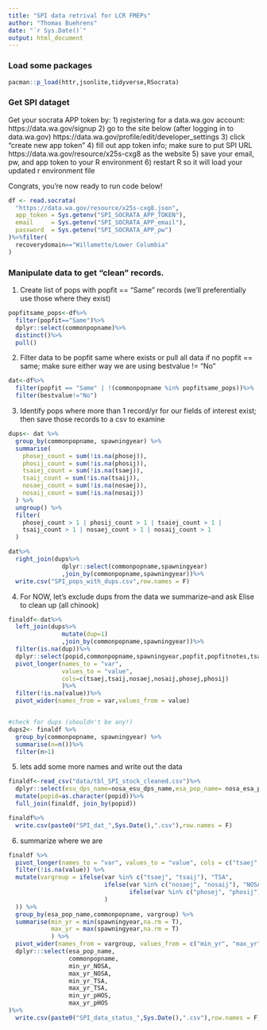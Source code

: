 ```yaml
---
title: "SPI data retrival for LCR FMEPs"
author: "Thomas Buehrens"
date: "`r Sys.Date()`"
output: html_document
---
```



### Load some packages
```r
pacman::p_load(httr,jsonlite,tidyverse,RSocrata)
```


### Get SPI dataget 

Get your socrata APP token by:
1) registering for a data.wa.gov account: https://data.wa.gov/signup
2) go to the site below (after logging in to data.wa.gov)
https://data.wa.gov/profile/edit/developer_settings
3) click "create new app token"
4) fill out app token info; make sure to put SPI URL
https://data.wa.gov/resource/x25s-cxg8 as the website
5) save your email, pw, and app token to your R environment
6) restart R so it will load your updated r environment file

Congrats, you're now ready to run code below!
```r
df <- read.socrata(
  "https://data.wa.gov/resource/x25s-cxg8.json",
  app_token = Sys.getenv("SPI_SOCRATA_APP_TOKEN"),
  email     = Sys.getenv("SPI_SOCRATA_APP_email"),
  password  = Sys.getenv("SPI_SOCRATA_APP_pw")
)%>%filter(
  recoverydomain=="Willamette/Lower Columbia"
)
```

### Manipulate data to get "clean" records.

1) Create list of pops with popfit == "Same" records (we'll preferentially use those where they exist)
```r
popfitsame_pops<-df%>%
  filter(popfit=="Same")%>%
  dplyr::select(commonpopname)%>%
  distinct()%>%
  pull()
```  

2) Filter data to be popfit same where exists or pull all data if no popfit == same; make sure either way we are using bestvalue != "No"
  
```r
dat<-df%>%
  filter(popfit == "Same" | !(commonpopname %in% popfitsame_pops))%>%
  filter(bestvalue!="No")
```

3) Identify pops where more than 1 record/yr for our fields of interest exist; then save those records to a csv to examine
```r
dups<- dat %>%
  group_by(commonpopname, spawningyear) %>%
  summarise(
    phosej_count = sum(!is.na(phosej)),
    phosij_count = sum(!is.na(phosij)),
    tsaiej_count = sum(!is.na(tsaej)),
    tsaij_count = sum(!is.na(tsaij)),
    nosaej_count = sum(!is.na(nosaej)),
    nosaij_count = sum(!is.na(nosaij))
  ) %>%
  ungroup() %>%
  filter(
    phosej_count > 1 | phosij_count > 1 | tsaiej_count > 1 | 
    tsaij_count > 1 | nosaej_count > 1 | nosaij_count > 1
  )

dat%>%
  right_join(dups%>%
               dplyr::select(commonpopname,spawningyear)
               ,join_by(commonpopname,spawningyear))%>%
  write.csv("SPI_pops_with_dups.csv",row.names = F)
```

4) For NOW, let's exclude dups from the data we summarize--and ask Elise to clean up (all chinook)
```r
finaldf<-dat%>%
  left_join(dups%>%
               mutate(dup=1)
               ,join_by(commonpopname,spawningyear))%>%
  filter(is.na(dup))%>%
  dplyr::select(popid,commonpopname,spawningyear,popfit,popfitnotes,tsaej,tsaij,nosaej,nosaij,phosej,phosij)%>%
  pivot_longer(names_to = "var",
               values_to = "value",
               cols=c(tsaej,tsaij,nosaej,nosaij,phosej,phosij)
               )%>%
  filter(!is.na(value))%>%
  pivot_wider(names_from = var,values_from = value)


#check for dups (shouldn't be any!)
dups2<- finaldf %>%
  group_by(commonpopname, spawningyear) %>%
  summarise(n=n())%>%
  filter(n>1)
```


5) lets add some more names and write out the data
```r
finaldf<-read_csv("data/tbl_SPI_stock_cleaned.csv")%>%
  dplyr::select(esu_dps_name=nosa_esu_dps_name,esa_pop_name= nosa_esa_pop_name,popid=nosa_popid)%>%
  mutate(popid=as.character(popid))%>%
  full_join(finaldf, join_by(popid))

finaldf%>%
  write.csv(paste0("SPI_dat_",Sys.Date(),".csv"),row.names = F)
```

6) summarize where we are

```r
finaldf %>%
  pivot_longer(names_to = "var", values_to = "value", cols = c("tsaej", "tsaij", "nosaej", "nosaij", "phosej", "phosij")) %>%
  filter(!is.na(value)) %>%
  mutate(vargroup = ifelse(var %in% c("tsaej", "tsaij"), "TSA",
                           ifelse(var %in% c("nosaej", "nosaij"), "NOSA",
                                  ifelse(var %in% c("phosej", "phosij"), "pHOS", NA)
                           )
  )) %>%
  group_by(esa_pop_name,commonpopname, vargroup) %>%
  summarise(min_yr = min(spawningyear,na.rm = T),
            max_yr = max(spawningyear,na.rm = T)
            ) %>%
  pivot_wider(names_from = vargroup, values_from = c("min_yr", "max_yr"))%>%
  dplyr:::select(esa_pop_name,
                 commonpopname,
                 min_yr_NOSA,
                 max_yr_NOSA,
                 min_yr_TSA,
                 max_yr_TSA,
                 min_yr_pHOS,
                 max_yr_pHOS
)%>%
  write.csv(paste0("SPI_data_status_",Sys.Date(),".csv"),row.names = F)


```